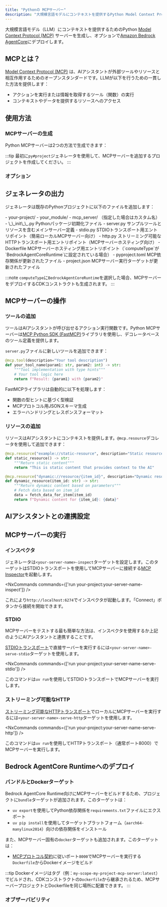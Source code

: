 ```yaml
---
title: "Pythonの MCPサーバー"
description: "大規模言語モデルにコンテキストを提供するPython Model Context Protocol (MCP)サーバーを生成"
---
```





大規模言語モデル（LLM）にコンテキストを提供するためのPython [Model Context Protocol (MCP)](https://modelcontextprotocol.io/) サーバーを生成し、オプションで[Amazon Bedrock AgentCore](https://docs.aws.amazon.com/bedrock-agentcore/latest/devguide/)にデプロイします。

## MCPとは？

[Model Context Protocol (MCP)](https://modelcontextprotocol.io/) は、AIアシスタントが外部ツールやリソースと相互作用するためのオープンスタンダードです。LLMが以下を行うための一貫した方法を提供します：

- アクションを実行または情報を取得するツール（関数）の実行
- コンテキストやデータを提供するリソースへのアクセス

## 使用方法

### MCPサーバーの生成

Python MCPサーバーは2つの方法で生成できます：

<RunGenerator generator="py#mcp-server" />

:::tip
最初に<Link path="/guides/python-project">`py#project`</Link>ジェネレータを使用して、MCPサーバーを追加するプロジェクトを作成してください。
:::

### オプション

<GeneratorParameters generator="py#mcp-server" />

## ジェネレータの出力

ジェネレータは既存のPythonプロジェクトに以下のファイルを追加します：

<FileTree>
  - your-project/
    - your_module/
      - mcp_server/ （指定した場合はカスタム名）
        - \_\_init\_\_.py Pythonパッケージ初期化ファイル
        - server.py サンプルツールとリソースを含むメインサーバー定義
        - stdio.py STDIOトランスポート用エントリポイント（簡易ローカルMCPサーバー向け）
        - http.py ストリーミング可能なHTTPトランスポート用エントリポイント（MCPサーバーホスティング向け）
        - Dockerfile MCPサーバーホスティング用エントリポイント（`computeType`が`BedrockAgentCoreRuntime`に設定されている場合）
    - pyproject.toml MCP依存関係が更新されたファイル
    - project.json MCPサーバー実行ターゲットが更新されたファイル
</FileTree>

:::note
`computeType`に`BedrockAgentCoreRuntime`を選択した場合、MCPサーバーをデプロイするCDKコンストラクトも生成されます。
:::

## MCPサーバーの操作

### ツールの追加

ツールはAIアシスタントが呼び出せるアクション実行関数です。Python MCPサーバーは[MCP Python SDK (FastMCP)](https://github.com/modelcontextprotocol/python-sdk)ライブラリを使用し、デコレータベースのツール定義を提供します。

`server.py`ファイルに新しいツールを追加できます：

```python
@mcp.tool(description="Your tool description")
def your_tool_name(param1: str, param2: int) -> str:
    """Tool implementation with type hints"""
    # Your tool logic here
    return f"Result: {param1} with {param2}"
```

FastMCPライブラリは自動的に以下を処理します：
- 関数の型ヒントに基づく型検証
- MCPプロトコル用JSONスキーマ生成
- エラーハンドリングとレスポンスフォーマット

### リソースの追加

リソースはAIアシスタントにコンテキストを提供します。`@mcp.resource`デコレータを使用して追加できます：

```python
@mcp.resource("example://static-resource", description="Static resource example")
def static_resource() -> str:
    """Return static content"""
    return "This is static content that provides context to the AI"

@mcp.resource("dynamic://resource/{item_id}", description="Dynamic resource example")
def dynamic_resource(item_id: str) -> str:
    """Return dynamic content based on parameters"""
    # Fetch data based on item_id
    data = fetch_data_for_item(item_id)
    return f"Dynamic content for {item_id}: {data}"
```

## AIアシスタントとの連携設定

<Snippet name="mcp/configuration-py" parentHeading="Configuring with AI Assistants" />

## MCPサーバーの実行

### インスペクタ

ジェネレータは`<your-server-name>-inspect`ターゲットを設定します。このターゲットはSTDIOトランスポートを使用してMCPサーバーに接続する[MCP Inspector](https://github.com/modelcontextprotocol/inspector)を起動します。

<NxCommands commands={['run your-project:your-server-name-inspect']} />

これにより`http://localhost:6274`でインスペクタが起動します。「Connect」ボタンから接続を開始できます。

### STDIO

MCPサーバーをテストする最も簡単な方法は、インスペクタを使用するか上記のようにAIアシスタントと連携することです。

[STDIOトランスポート](https://modelcontextprotocol.io/docs/concepts/transports#standard-input%2Foutput-stdio)で直接サーバーを実行するには`<your-server-name>-serve-stdio`ターゲットを使用します。

<NxCommands commands={['run your-project:your-server-name-serve-stdio']} />

このコマンドは`uv run`を使用してSTDIOトランスポートでMCPサーバーを実行します。

### ストリーミング可能なHTTP

[ストリーミング可能なHTTPトランスポート](https://modelcontextprotocol.io/docs/concepts/transports#streamable-http)でローカルにMCPサーバーを実行するには`<your-server-name>-serve-http`ターゲットを使用します。

<NxCommands commands={['run your-project:your-server-name-serve-http']} />

このコマンドは`uv run`を使用してHTTPトランスポート（通常ポート8000）でMCPサーバーを実行します。

## Bedrock AgentCore Runtimeへのデプロイ

<Snippet name="mcp/bedrock-deployment" parentHeading="Deploying Your MCP Server to Bedrock AgentCore Runtime" />

### バンドルとDockerターゲット

Bedrock AgentCore Runtime向けにMCPサーバーをビルドするため、プロジェクトに`bundle`ターゲットが追加されます。このターゲットは：

- `uv export`を使用してPython依存関係を`requirements.txt`ファイルにエクスポート
- `uv pip install`を使用してターゲットプラットフォーム（`aarch64-manylinux2014`）向けの依存関係をインストール

また、MCPサーバー固有の`docker`ターゲットも追加されます。このターゲットは：

- [MCPプロトコル契約](https://docs.aws.amazon.com/bedrock-agentcore/latest/devguide/runtime-service-contract.html#mcp-protocol-contract)に従いポート`8000`でMCPサーバーを実行する`Dockerfile`からDockerイメージをビルド

:::tip
Dockerイメージはタグ（例：`my-scope-my-project-mcp-server:latest`）でビルドされ、CDKコンストラクトの`Dockerfile`から継承されるため、MCPサーバープロジェクトとDockerfileを同じ場所に配置できます。
:::

### オブザーバビリティ

<Snippet name="mcp/observability" parentHeading="Observability" />